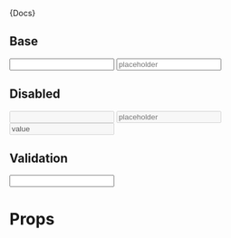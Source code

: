 


<Meta title="Components|Inputs" component={Input} />

<Description>{Docs}</Description>

##  Base

<Preview>
  <Story name="Base" decorators={[withKnobs,withA11y]}>
    <form className="row-items" style={{display: 'flex'}}>
      <Input
        label="label"
        style={{flex: '1'}}
      />
      <Input
        label="label"
        placeholder="placeholder"
        style={{flex: '1'}}
      />
    </form>
  </Story>
</Preview>


##  Disabled

<Preview>
  <Story name="Disabled" decorators={[withKnobs,withA11y]}>
    <div className="row-items" style={{display: 'flex'}}>
      <Input label="disabled" disabled style={{flex: '1'}}/>
      <Input label="disabled" placeholder="placeholder" disabled style={{flex: '1'}}/>
      <Input label="disabled" value="value" disabled style={{flex: '1'}}/>
    </div>
  </Story>
</Preview>


##  Validation

<Preview>
  <Story name="Validation" decorators={[withKnobs,withA11y]}>
    <Input label="Error Sample" error="Errors will be displayed here"/>
  </Story>
</Preview>

# Props

<Props of={Input} />

